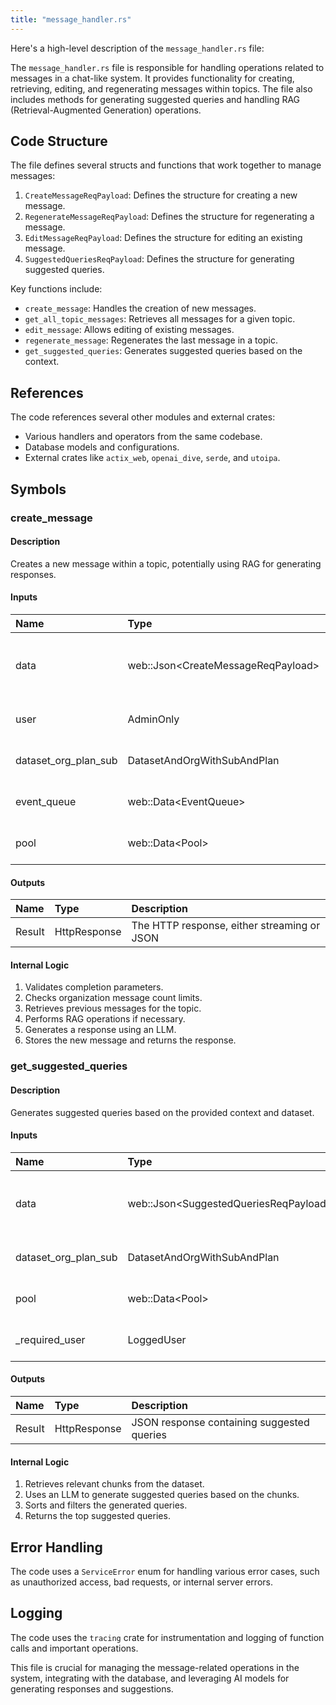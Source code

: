 ```yaml
---
title: "message_handler.rs"
---
```


Here's a high-level description of the `message_handler.rs` file:

The `message_handler.rs` file is responsible for handling operations related to messages in a chat-like system. It provides functionality for creating, retrieving, editing, and regenerating messages within topics. The file also includes methods for generating suggested queries and handling RAG (Retrieval-Augmented Generation) operations.

## Code Structure

The file defines several structs and functions that work together to manage messages:

1. `CreateMessageReqPayload`: Defines the structure for creating a new message.
2. `RegenerateMessageReqPayload`: Defines the structure for regenerating a message.
3. `EditMessageReqPayload`: Defines the structure for editing an existing message.
4. `SuggestedQueriesReqPayload`: Defines the structure for generating suggested queries.

Key functions include:
- `create_message`: Handles the creation of new messages.
- `get_all_topic_messages`: Retrieves all messages for a given topic.
- `edit_message`: Allows editing of existing messages.
- `regenerate_message`: Regenerates the last message in a topic.
- `get_suggested_queries`: Generates suggested queries based on the context.

## References

The code references several other modules and external crates:

- Various handlers and operators from the same codebase.
- Database models and configurations.
- External crates like `actix_web`, `openai_dive`, `serde`, and `utoipa`.

## Symbols

### create_message
#### Description
Creates a new message within a topic, potentially using RAG for generating responses.

#### Inputs
| Name | Type | Description |
|:-----|:-----|:------------|
| data | web::Json&lt;CreateMessageReqPayload&gt; | The payload containing message creation details |
| user | AdminOnly | The authenticated admin user |
| dataset_org_plan_sub | DatasetAndOrgWithSubAndPlan | Dataset and organization information |
| event_queue | web::Data&lt;EventQueue&gt; | Queue for handling events |
| pool | web::Data&lt;Pool&gt; | Database connection pool |

#### Outputs
| Name | Type | Description |
|:-----|:-----|:------------|
| Result | HttpResponse | The HTTP response, either streaming or JSON |

#### Internal Logic
1. Validates completion parameters.
2. Checks organization message count limits.
3. Retrieves previous messages for the topic.
4. Performs RAG operations if necessary.
5. Generates a response using an LLM.
6. Stores the new message and returns the response.

### get_suggested_queries
#### Description
Generates suggested queries based on the provided context and dataset.

#### Inputs
| Name | Type | Description |
|:-----|:-----|:------------|
| data | web::Json&lt;SuggestedQueriesReqPayload&gt; | The payload containing query generation details |
| dataset_org_plan_sub | DatasetAndOrgWithSubAndPlan | Dataset and organization information |
| pool | web::Data&lt;Pool&gt; | Database connection pool |
| _required_user | LoggedUser | The authenticated user |

#### Outputs
| Name | Type | Description |
|:-----|:-----|:------------|
| Result | HttpResponse | JSON response containing suggested queries |

#### Internal Logic
1. Retrieves relevant chunks from the dataset.
2. Uses an LLM to generate suggested queries based on the chunks.
3. Sorts and filters the generated queries.
4. Returns the top suggested queries.

## Error Handling
The code uses a `ServiceError` enum for handling various error cases, such as unauthorized access, bad requests, or internal server errors.

## Logging
The code uses the `tracing` crate for instrumentation and logging of function calls and important operations.

This file is crucial for managing the message-related operations in the system, integrating with the database, and leveraging AI models for generating responses and suggestions.